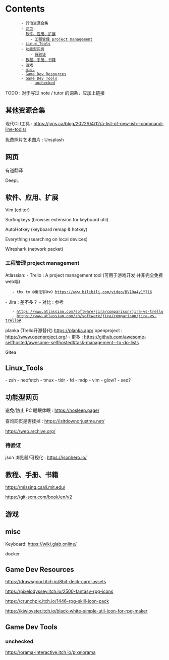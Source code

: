 = Contents =
        - [[#其他资源合集|其他资源合集]]
        - [[#网页|网页]]
        - [[#软件、应用、扩展|软件、应用、扩展]]
            - [[#软件、应用、扩展#工程管理 project management|工程管理 project management]]
        - [[#Linux_Tools|Linux_Tools]]
        - [[#功能型网页|功能型网页]]
            - [[#功能型网页#待验证|待验证]]
        - [[#教程、手册、书籍|教程、手册、书籍]]
        - [[#游戏|游戏]]
        - [[#misc|misc]]
        - [[#Game Dev Resources|Game Dev Resources]]
        - [[#Game Dev Tools|Game Dev Tools]]
            - [[#Game Dev Tools#unchecked|unchecked]]

TODO : 对于写过 note / tutor 的词条，应加上链接



== 其他资源合集 ==

现代CLI工具 : https://jvns.ca/blog/2022/04/12/a-list-of-new-ish--command-line-tools/

免费照片艺术图片 : Unsplash




== 网页 ==

有道翻译

DeepL




== 软件、应用、扩展 ==

Vim (editor)

Surfingkeys (browser extension for keyboard util)

AutoHotkey (keyboard remap & hotkey)

Everything (searching on local devices)

Wireshark (network packet)

=== 工程管理 project management ===

Atlassian:
- Trello : A project management tool (可用于游戏开发 并非完全免费 web端)
    - thx to @秦无邪OvO https://www.bilibili.com/video/BV1Qa4y1Y716
- Jira : 差不多？
- 对比 : 参考
    - https://www.atlassian.com/software/jira/comparison/jira-vs-trello
    - https://www.atlassian.com/zh/software/jira/comparison/jira-vs-trello#

planka (Trello开源替代) https://planka.app/
openproject : https://www.openproject.org/
- 更多 : https://github.com/awesome-selfhosted/awesome-selfhosted#task-management--to-do-lists

Gitea



== Linux_Tools ==

- zsh
- neofetch
- tmux
- tldr
- fd
- mdp
- vim
- glow?
- sed?


== 功能型网页 ==

避免/防止 PC 睡眠休眠 : https://nosleep.page/

查询网页是否挂掉 : https://isitdownorjustme.net/

https://web.archive.org/

=== 待验证 ===

json 浏览器/可视化 : https://jsonhero.io/




== 教程、手册、书籍 ==

https://missing.csail.mit.edu/

https://git-scm.com/book/en/v2

== 游戏 ==


== misc ==

Keyboard: https://wiki.glab.online/

docker

== Game Dev Resources ==

https://drawsgood.itch.io/8bit-deck-card-assets

https://pixelodyssey.itch.io/2500-fantasy-rpg-icons

https://crunchpix.itch.io/1446-rpg-skill-icon-pack

https://kiwioyster.itch.io/black-white-simple-util-icon-for-rpg-maker

== Game Dev Tools ==

=== unchecked ===

https://orama-interactive.itch.io/pixelorama
